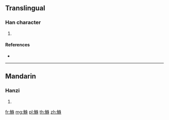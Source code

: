 {{character info/new}}
==Translingual==

===Han character===
{{Han char|rn=195|rad=魚|as=07|sn=18|four=27340|canj=NFHXH}}

# {{defn|Han|sort=魚07}}

====References====
* {{Han ref|kx=1471.281|hdz=74692.031|uh=9BD3|ud=39891|bh=F1CA|bd=61898}}

----

==Mandarin==

===Hanzi===
{{cmn-hanzi|pin=[[ní]] ([[ni2]])|wg=ni<sup>2</sup>}}

# {{defn|lang=cmn|sort=魚07}}

[[fr:鯓]]
[[mg:鯓]]
[[pl:鯓]]
[[th:鯓]]
[[zh:鯓]]